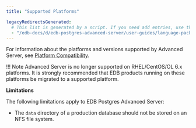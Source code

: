 ```yaml
---
title: "Supported Platforms"

legacyRedirectsGenerated:
  # This list is generated by a script. If you need add entries, use the `legacyRedirects` key.
  - "/edb-docs/d/edb-postgres-advanced-server/user-guides/language-pack-guide/10/EDB_Postgres_Language_Pack_Guide.1.03.html"
---
```


<div id="supported_platorms" class="registered_link"></div>

For information about the platforms and versions supported by Advanced Server, see [Platform Compatibility](https://www.enterprisedb.com/platform-compatibility#epas).

!!! Note
    Advanced Server is no longer supported on RHEL/CentOS/OL 6.x platforms. It is strongly recommended that EDB products running on these platforms be migrated to a supported platform.

**Limitations**

The following limitations apply to EDB Postgres Advanced Server:

-   The `data` directory of a production database should not be stored on an NFS file system.





